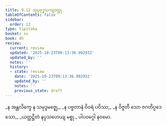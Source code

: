 ```yaml
---
title: 9.12 သုပ္ပဗုဒ္ဓသကျဝတ္ထု
tableOfContents: false
sidebar:
  order: 12
type: tipitaka
basket: su
book: dh
review:
  current: review
  updated: '2025-10-23T09:13:36.992932'
  updated_by: ''
  notes: ''
  history:
  - state: review
    date: '2025-10-23T09:13:36.992932'
    updated_by: ''
    notes: ''
    previous_state: draft
---
```



<ReviewStatus review={frontmatter.review} showDetails={true} />

<HypothesisAnnotation frontmatter={frontmatter} />

<DynamicBreadcrumb />

<Division number="128" book="dh" e="ch" v="18" p="32">

<Paragraph number="137" type="verses" book="dh">
_န အန္တလိက္ခေ န သမုဒ္ဒမဇ္ဈေ,_  
_န ပဗ္ဗတာနံ ဝိဝရံ ပဝိဿ;_  
_န ဝိဇ္ဇတီ သော ဇဂတိပ္ပဒေသော,_  
_ယတ္ထဋ္ဌိတံ နပ္ပသဟေယျ မစ္စု._  


</Paragraph>
</Division>

<Paragraph number="138" type="center" book="dh">
ပါပဝဂ္ဂေါ နဝမော.
</Paragraph>